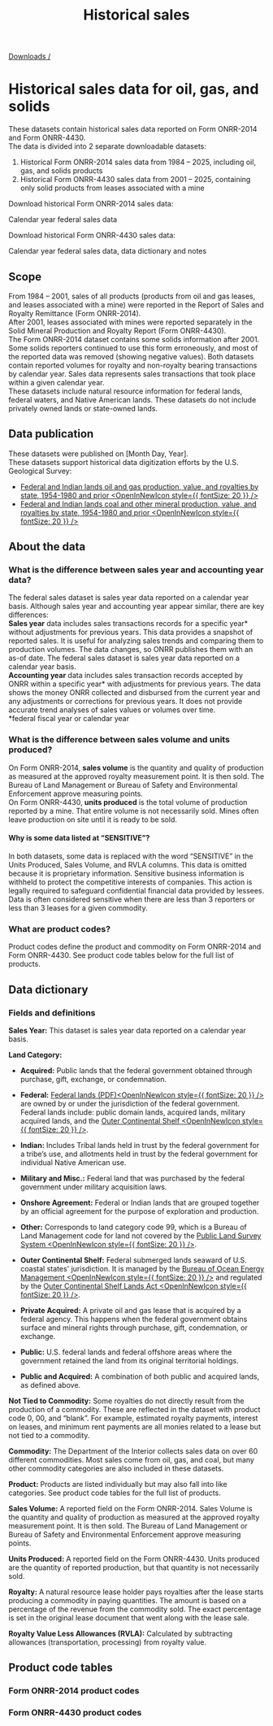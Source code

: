 ﻿---
title: Historical sales
includeToc: true
path: /downloads/historical-sales
layout: downloads
description: This dataset contains historical sales data from Form ONRR-2014 and Form ONRR-4430 by calendar year.
tags:
- Data
- Downloads
- Documentation
- Federal
- Royalties
- Revenue
- Location
- By location
- Calendar year
- Sales
---

[Downloads /](/downloads/)


# Historical sales data for oil, gas, and solids

These datasets contain historical sales data reported on Form ONRR-2014 and Form ONRR-4430.
<br />
The data is divided into 2 separate downloadable datasets:
  1.	Historical Form ONRR-2014 sales data from 1984 – 2025, including oil, gas, and solids products
  2.	Historical Form ONRR-4430 sales data from 2001 – 2025, containing only solid products from leases associated with a mine 
 
Download historical Form ONRR-2014 sales data:

<DownloadDataFile linkType="DownloadCsv"  dataSet="federal_sales.csv">
  Calendar year federal sales data
</DownloadDataFile>

Download historical Form ONRR-4430 sales data:

<DownloadDataFile linkType="DownloadXls"  dataSet="federal_sales.xlsx">
  Calendar year federal sales data, data dictionary and notes
</DownloadDataFile>   

## Scope

From 1984 – 2001, sales of all products (products from oil and gas leases, and leases associated with a mine) were reported in the Report of Sales and Royalty Remittance (Form ONRR-2014). 
<br />
After 2001, leases associated with mines were reported separately in the Solid Mineral Production and Royalty Report (Form ONRR-4430). 
<br />
The Form ONRR-2014 dataset contains some solids information after 2001. Some solids reporters continued to use this form erroneously, and most of the reported data was removed (showing negative values). 
Both datasets contain reported volumes for royalty and non-royalty bearing transactions by calendar year. Sales data represents sales transactions that took place within a given calendar year.
<br /> 
These datasets include natural resource information for federal lands, federal waters, and Native American lands. These datasets do not include privately owned lands or state-owned lands.

## Data publication

These datasets were published on [Month Day, Year]. 
<br /> 
These datasets support historical data digitization efforts by the U.S. Geological Survey:
  *	[Federal and Indian lands oil and gas production, value, and royalties by state, 1954-1980 and prior <OpenInNewIcon style={{ fontSize: 20 }} />](https://www.sciencebase.gov/catalog/item/68077f04d4be027c777d3592)
  * [Federal and Indian lands coal and other mineral production, value, and royalties by state, 1954-1980 and prior <OpenInNewIcon style={{ fontSize: 20 }} />](https://www.sciencebase.gov/catalog/item/685961ddd4be024dfd7caaac)

## About the data

### What is the difference between sales year and accounting year data? 

The federal sales dataset is sales year data reported on a calendar year basis. Although sales year and accounting year appear similar, there are key differences:  
<br />
<b>Sales year</b> data includes sales transactions records for a specific year* without adjustments for previous years. This data provides a snapshot of reported sales. It is useful for analyzing sales trends and comparing them to production volumes. The data changes, so ONRR publishes them with an as-of date. The federal sales dataset is sales year data reported on a calendar year basis.
<br /> 
<b>Accounting year</b> data includes sales transaction records accepted by ONRR within a specific year* with adjustments for previous years. The data shows the money ONRR collected and disbursed from the current year and any adjustments or corrections for previous years. It does not provide accurate trend analyses of sales values or volumes over time.
<br />
*federal fiscal year or calendar year

### What is the difference between sales volume and units produced?

On Form ONRR-2014, **sales volume** is the quantity and quality of production as measured at the approved royalty measurement point. It is then sold. The Bureau of Land Management or Bureau of Safety and Environmental Enforcement approve measuring points.
<br />
On Form ONRR-4430, **units produced** is the total volume of production reported by a mine. That entire volume is not necessarily sold. Mines often leave production on site until it is ready to be sold. 

#### Why is some data listed at “SENSITIVE”?

In both datasets, some data is replaced with the word “SENSITIVE” in the Units Produced, Sales Volume, and RVLA columns. This data is omitted because it is proprietary information. Sensitive business information is withheld to protect the competitive interests of companies. This action is legally required to safeguard confidential financial data provided by lessees. Data is often considered sensitive when there are less than 3 reporters or less than 3 leases for a given commodity.

### What are product codes? 

Product codes define the product and commodity on Form ONRR-2014 and Form ONRR-4430. See product code tables below for the full list of products.

## Data dictionary

### Fields and definitions

**Sales Year:** This dataset is sales year data reported on a calendar year basis. 
<br />

**Land Category:**

* **Acquired:** Public lands that the federal government obtained through purchase, gift, exchange, or condemnation.

* **Federal:**  [Federal lands (PDF)<OpenInNewIcon style={{ fontSize: 20 }} />](https://sgp.fas.org/crs/misc/R42346.pdf) are owned by or under the jurisdiction of the federal government. Federal lands include: public domain lands, acquired lands, military acquired lands, and the [Outer Continental Shelf <OpenInNewIcon style={{ fontSize: 20 }} />](https://www.boem.gov/oil-gas-energy/leasing/outer-continental-shelf).

* **Indian:** Includes Tribal lands held in trust by the federal government for a tribe’s use, and allotments held in trust by the federal government for individual Native American use.

* **Military and Misc.:** Federal land that was purchased by the federal government under military acquisition laws. 

* **Onshore Agreement:** Federal or Indian lands that are grouped together by an official agreement for the purpose of exploration and production. 

* **Other:** Corresponds to land category code 99, which is a Bureau of Land Management code for land not covered by the [Public Land Survey System <OpenInNewIcon style={{ fontSize: 20 }} />](https://mlrs.blm.gov/s/article/PLSS-Information).

* **Outer Continental Shelf:** Federal submerged lands seaward of U.S. coastal states' jurisdiction. It is managed by the [Bureau of Ocean Energy Management <OpenInNewIcon style={{ fontSize: 20 }} />](https://www.boem.gov/oil-gas-energy/leasing/outer-continental-shelf) and regulated by the [Outer Continental Shelf Lands Act <OpenInNewIcon style={{ fontSize: 20 }} />](https://www.boem.gov/oil-gas-energy/leasing/ocs-lands-act-history). 

* **Private Acquired:** A private oil and gas lease that is acquired by a federal agency. This happens when the federal government obtains surface and mineral rights through purchase, gift, condemnation, or exchange.

* **Public:** U.S. federal lands and federal offshore areas where the government retained the land from its original territorial holdings. 

* **Public and Acquired:** A combination of both public and acquired lands, as defined above.

**Not Tied to Commodity:** Some royalties do not directly result from the production of a commodity. These are reflected in the dataset with product code 0, 00, and “blank”. For example, estimated royalty payments, interest on leases, and minimum rent payments are all monies related to a lease but not tied to a commodity.
<br />

**Commodity:** The Department of the Interior collects sales data on over 60 different commodities. Most sales come from oil, gas, and coal, but many other commodity categories are also included in these datasets.
<br />

**Product:** Products are listed individually but may also fall into like categories. See product code tables for the full list of products.
<br />

**Sales Volume:** A reported field on the Form ONRR-2014. Sales Volume is the quantity and quality of production as measured at the approved royalty measurement point. It is then sold. The Bureau of Land Management or Bureau of Safety and Environmental Enforcement approve measuring points.
<br />

**Units Produced:** A reported field on the Form ONRR-4430. Units produced are the quantity of reported production, but that quantity is not necessarily sold.
<br />

**Royalty:** A natural resource lease holder pays royalties after the lease starts producing a commodity in paying quantities. The amount is based on a percentage of the revenue from the commodity sold. The exact percentage is set in the original lease document that went along with the lease sale.
<br />

**Royalty Value Less Allowances (RVLA):** Calculated by subtracting allowances (transportation, processing) from royalty value.

## Product code tables

### Form ONRR-2014 product codes



### Form ONRR-4430 product codes

